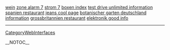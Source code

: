 <a href= http://wein.bigfloppytits.cn >wein</a>   <a href= http://zone-alarm.bigfloppytits.cn >zone alarm 7</a>   <a href= http://strom.bigfloppytits.cn >strom 7</a>   <a href= http://boxen.bigfloppytits.cn >boxen index</a>   <a href= http://test-drive-unlimited.bigfloppytits.cn >test drive unlimited information</a>   <a href= http://spanien-restaurant.bigfloppytits.cn >spanien restaurant</a>   <a href= http://jeans.bigfloppytits.cn >jeans cool page</a>   <a href= http://botanischer-garten-deutschland.bigfloppytits.cn >botanischer garten deutschland information</a>   <a href= http://grossbritannien-restaurant.bigfloppytits.cn >grossbritannien restaurant</a>   <a href= http://elektronik.bigfloppytits.cn >elektronik good info</a>
----
[[CategoryWebInterfaces]]

__NOTOC__
